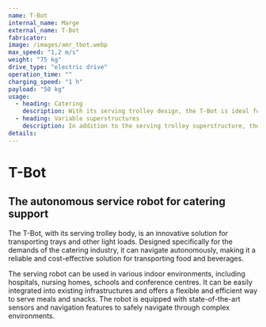 ```yaml
---
name: T-Bot
internal_name: Marge
external_name: T-Bot
fabricator:
image: /images/amr_tbot.webp
max_speed: "1,2 m/s"
weight: "75 kg"
drive_type: "electric drive"
operation_time: ""
charging_speed: "1 h"
payload: "50 kg"
usage:
  - heading: Catering
    description: With its serving trolley design, the T-Bot is ideal for use in hospitals, nursing homes, schools, conference centres, etc. for catering. It can also be used in hotels, restaurants and bars.
  - heading: Variable superstructures
    description: In addition to the serving trolley superstructure, the T-Bot can also be equipped with other attachments. For example, it can be used as an autonomous transport robot for intralogistics.
details:
---
```


# T-Bot

## The autonomous service robot for catering support

The T-Bot, with its serving trolley body, is an innovative solution for transporting trays and other light loads. Designed specifically for the demands of the catering industry, it can navigate autonomously, making it a reliable and cost-effective solution for transporting food and beverages.

The serving robot can be used in various indoor environments, including hospitals, nursing homes, schools and conference centres. It can be easily integrated into existing infrastructures and offers a flexible and efficient way to serve meals and snacks. The robot is equipped with state-of-the-art sensors and navigation features to safely navigate through complex environments.
